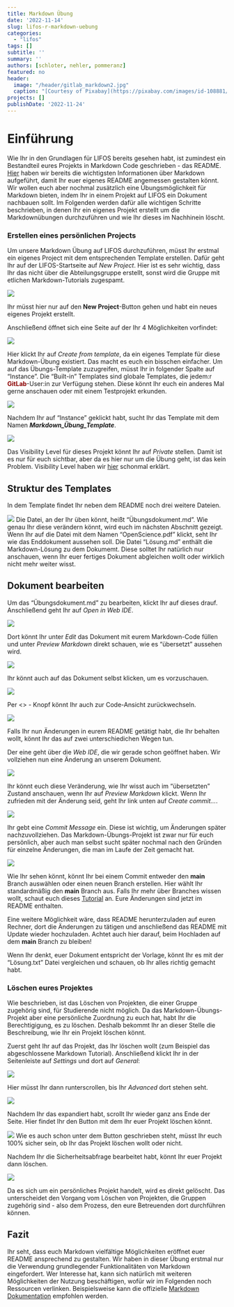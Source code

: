 ```yaml
---
title: Markdown Übung
date: '2022-11-14'
slug: lifos-r-markdown-uebung
categories:
  - "lifos"
tags: []
subtitle: '' 
summary: ''
authors: [schloter, nehler, pommeranz]   
featured: no
header:
  image: "/header/gitlab_markdown2.jpg" 
  caption: "[Courtesy of Pixabay](https://pixabay.com/images/id-108881/)"
projects: []
publishDate: '2022-11-24'  
---
```


# Einführung   
  
Wie Ihr in den Grundlagen für LIFOS bereits gesehen habt, ist zumindest ein Bestandteil eures Projekts in Markdown Code geschrieben - das README. [Hier](/post/lifos-eigenesProjekt/#Markdown) haben wir bereits die wichtigsten Informationen über Markdown aufgeführt, damit Ihr euer eigenes README angemessen gestalten könnt. Wir wollen euch aber nochmal zusätzlich eine Übungsmöglichkeit für Markdown bieten, indem Ihr in einem Projekt auf LIFOS ein Dokument nachbauen sollt. Im Folgenden werden dafür alle wichtigen Schritte beschrieben, in denen Ihr ein eigenes Projekt erstellt um die Markdownübungen durchzuführen und wie Ihr dieses im Nachhinein löscht. 

### Erstellen eines persönlichen Projects 

Um unsere Markdown Übung auf LIFOS durchzuführen, müsst Ihr erstmal ein eigenes Project mit dem entsprechenden Template erstellen. Dafür geht Ihr auf der LIFOS-Startseite auf *New Project*. Hier ist es sehr wichtig, dass Ihr das nicht über die Abteilungsgruppe erstellt, sonst wird die Gruppe mit etlichen Markdown-Tutorials zugespamt.

![](/post/gitlaborientierung_newproject.png)

Ihr müsst hier nur auf den **New Project**-Button gehen und habt ein neues eigenes Projekt erstellt. 

Anschließend öffnet sich eine Seite auf der Ihr 4 Möglichkeiten vorfindet: 

![](/post/gitlaborientierung_newprojectoptions.png) 

Hier klickt Ihr auf *Create from template*, da ein eigenes Template für diese Markdown-Übung existiert. Das macht es euch ein bisschen einfacher. Um auf das Übungs-Template zuzugreifen, müsst Ihr in folgender Spalte auf "Instance". Die "Built-in" Templates sind globale Templates, die jedem:r <span style="color: darkred;">**GitLab**</span>-User:in zur Verfügung stehen. Diese könnt Ihr euch ein anderes Mal gerne anschauen oder mit einem Testprojekt erkunden. 

![](/post/gitlaborientierung_newprojectinstance.png) 

Nachdem Ihr auf "Instance" geklickt habt, sucht Ihr das Template mit dem Namen **_Markdown_Übung_Template_**. 
 
![](/post/gitlaborientierung_markdownInstanceTemplate.png) 

Das Visibility Level für dieses Projekt könnt Ihr auf *Private* stellen. Damit ist es nur für euch sichtbar, aber da es hier nur um die Übung geht, ist das kein Problem. Visibility Level haben wir [hier](https://pandar.netlify.app/post/lifos-eigenesprojekt#visibility-levels) schonmal erklärt.

## Struktur des Templates

In dem Template findet Ihr neben dem README noch drei weitere Dateien. 

![](/post/gitlaborientierung_uebungtemplate.png) 
Die Datei, an der Ihr üben könnt, heißt "Übungsdokument.md". Wie genau Ihr diese verändern könnt, wird euch im nächsten Abschnitt gezeigt. Wenn Ihr auf die Datei mit dem Namen "OpenScience.pdf" klickt, seht Ihr wie das Enddokument aussehen soll. Die Datei "Lösung.md" enthält die Markdown-Lösung zu dem Dokumemt. Diese solltet Ihr natürlich nur anschauen, wenn Ihr euer fertiges Dokument abgleichen wollt oder wirklich nicht mehr weiter wisst. 

<!-- Warum hast du die Lösung nicht auch in einem Markdown Dokument? hab ich versucht, allerdings "übersetzt" GitLab das direkt, wenn man es nur auf dem Server anschaut, was zu Verwirrungen kommen könnte, wenn man die Lösung in einem Klick anschauen will. (Ich wäre davon genervt, glaube ich) -->

## Dokument bearbeiten

Um das "Übungsdokument.md" zu bearbeiten, klickt Ihr auf dieses drauf. Anschließend geht Ihr auf *Open in Web IDE*. 

![](/post/gitlaborientierung_openuebunginwebide.png) 

Dort könnt Ihr unter *Edit* das Dokument mit eurem Markdown-Code füllen und unter *Preview Markdown* direkt schauen, wie es "übersetzt" aussehen wird. 

![](/post/gitlaborientierung_webidetemplate.png)

Ihr könnt auch auf das Dokument selbst klicken, um es vorzuschauen.

![](/post/gitlaborientierung_preview.png)

Per <> - Knopf könnt Ihr auch zur Code-Ansicht zurückwechseln.

![](/post/gitlaborientierung_code.png)

Falls Ihr nun Änderungen in eurem README getätigt habt, die Ihr behalten wollt, könnt Ihr das auf zwei unterschiedichen Wegen tun. 

Der eine geht über die *Web IDE*, die wir gerade schon geöffnet haben. Wir vollziehen nun eine Änderung an unserem Dokument.

![](/post/gitlabMarkdown_ÄnderungReadMe.png)

Ihr könnt euch diese Veränderung, wie Ihr wisst auch im "übersetzten" Zustand anschauen, wenn Ihr auf *Preview Markdown* klickt. Wenn Ihr zufrieden mit der Änderung seid, geht Ihr link unten auf *Create commit...*.

![](/post/gitlabMarkdown_CreateCommitWebIDE.png)

Ihr gebt eine *Commit Message* ein. Diese ist wichtig, um Änderungen später nachzuvollziehen. Das Markdown-Übungs-Projekt ist zwar nur für euch persönlich, aber auch man selbst sucht später nochmal nach den Gründen für einzelne Änderungen, die man im Laufe der Zeit gemacht hat.

![](/post/gitlabMarkdown_CommitTest.png)

Wie Ihr sehen könnt, könnt Ihr bei einem Commit entweder den **main** Branch auswählen oder einen neuen Branch erstellen. Hier wählt Ihr standardmäßig den **main** Branch aus. Falls Ihr mehr über Branches wissen wollt, schaut euch dieses [Tutorial](https://pandar.netlify.app/post/branches/) an. Eure Änderungen sind jetzt im README enthalten. 

<!-- Branches waren jetzt im eigene Projekte Teil gar kein Thema mehr - sollte vlt an einer Stelle auch angeschnitten werden. - evtl. im vertiefende Einführung? Hier muss man halt nur den main-Branch auswählen, weil die default Option ist einen neuen zu erstellen (bei jedem Commit) und das wollen wir ja nicht.-->

Eine weitere Möglichkeit wäre, dass README herunterzuladen auf euren Rechner, dort die Änderungen zu tätigen und anschließend das README mit Update wieder hochzuladen. Achtet auch hier darauf, beim Hochladen auf dem **main** Branch zu bleiben! 

Wenn Ihr denkt, euer Dokument entspricht der Vorlage, könnt Ihr es mit der "Lösung.txt" Datei vergleichen und schauen, ob Ihr alles richtig gemacht habt. 
 

### Löschen eures Projektes

Wie beschrieben, ist das Löschen von Projekten, die einer Gruppe zugehörig sind, für Studierende nicht möglich. Da das Markdown-Übungs-Projekt aber eine persönliche Zuordnung zu euch hat, habt Ihr die Berechtigigung, es zu löschen. Deshalb bekommt Ihr an dieser Stelle die Beschreibung, wie Ihr ein Projekt löschen könnt.

Zuerst geht Ihr auf das Projekt, das Ihr löschen wollt (zum Beispiel das abgeschlossene Markdown Tutorial). Anschließend klickt Ihr in der Seitenleiste auf *Settings* und dort auf *General*: 

![](/post/gitlabMarkdown_DeleteProject.png)

Hier müsst Ihr dann runterscrollen, bis Ihr *Advanced* dort stehen seht.

![](/post/gitlabMarkdown_AdvancedPrjectSet.png)

Nachdem Ihr das expandiert habt, scrollt Ihr wieder ganz ans Ende der Seite. Hier findet Ihr den Button mit dem Ihr euer Projekt löschen könnt. 

![](/post/gitlabMarkdown_DeleteProjectButton.png)
Wie es auch schon unter dem Button geschrieben steht, müsst Ihr euch 100% sicher sein, ob Ihr das Projekt löschen wollt oder nicht. 

Nachdem Ihr die Sicherheitsabfrage bearbeitet habt, könnt Ihr euer Projekt dann löschen. 

![](/post/gitlabMarkdown_DeleteProjectCheck.png)

Da es sich um ein persönliches Projekt handelt, wird es direkt gelöscht. Das unterscheidet den Vorgang vom Löschen von Projekten, die Gruppen zugehörig sind - also dem Prozess, den eure Betreuenden dort durchführen können.

## Fazit
Ihr seht, dass euch Markdown vielfältige Möglichkeiten eröffnet euer README ansprechend zu gestalten. Wir haben in dieser Übung erstmal nur die Verwendung grundlegender Funktionalitäten von Markdown eingefordert. Wer Interesse hat, kann sich natürlich mit weiteren Möglichkeiten der Nutzung beschäftigen, wofür wir im Folgenden noch Ressourcen verlinken. Beispielsweise kann die offizielle [Markdown Dokumentation](https://www.markdownguide.org/extended-syntax/) empfohlen werden. 

<!--## Subgruppen

Das zweite große Thema dieses Tutorials ist nur für einen Teil von euch relevant. Hier wird man hinverlinkt, wenn man in den Visibility-Einstellungen keine passende Option für das eigene Projekt gefunden hat. 

Die Lösung kann durch sogenannte Subgruppen erreicht werden. Dabei wird aus der übergeordneten Elterngruppe der Abteilung eine Subgruppe gebildet, in der nur spezifische Personen der übergeordneten Gruppe eingeladen sein können. In jeder Elterngruppe können beliebig viele Subgruppen existieren. Benutzt dieses Tool aber bitte wirklich nur, wenn es die Lage des Datenschutzes nicht anders zulässt.

Außerdem kann man Subgruppen für folgendes benutzen: 

1. gut zum organisieren größerer Projekte
2. man kann jedem User eine andere Rolle geben (z.B. was er alles bearbeiten kann und was nicht)

### Subgruppen erstellen 

Um eine Subgruppe zu erstellen, müsst Ihr unter *Menu* und *Groups* auf **Your Groups** gehen. 

![](/post/gitlabMarkdown_createSubgroups.png)

Anschließend wählt Ihr die Gruppe aus in der Ihr für euer Projekt eine Subgruppe erstellen wollt. In der Gruppe geht Ihr oben rechts auf **New Subgroup**. 

![](/post/gitlabMarkdown_createSubgroups2.png)

Danach öffnet sich noch ein Fenster bei dem Ihr auf **Create Groups** klickt. Danach öffnet sich eine Seite in der Ihr alle möglichen Einstellungen für euer Projekt festlegen könnt. 

Zum einen könnt Ihr festlegen,  ob nur Ihr diese Gruppe benutzt oder ob Ihr auch Projektpartner*innen habt. Diese könnt Ihr darunter direkt einladen über Ihre Mailadressen. 

Eure erstellte Subgruppe findet Ihr dann auf der Startseite der übergeordneten Gruppe.

![](/post/gitlabMarkdown_seeSubgroups.png)

### Projekt in einer Subgruppe erstellen

Nachdem Ihr die Subgruppe erstellt habt, könnt Ihr hier ganz normal ein Projekt erstellen, wie Ihr es von normalen Gruppen gewöhnt seid. Falls Ihr das nochmal auffrischen wollt, hier ist der [Link](https://pandar.netlify.app/post/lifos-orientierung#projekt-erstellen).

Nachdem Ihr dieses Projekt erstellt habt, könnt Ihr euch unter **Settings** und *General* die Visibility-Features anschauen. 

![](/post/gitlabMarkdown_subgroupVisibility.png)

Wie Ihr unter **Repository** sehen könnt, sind nur Projektmitglieder dazu in der Lage Dateien in diesem Projekt anzuschauen oder zu bearbeiten. 

## Fazit
Subgruppen bieten eine weitere Organisationsstruktur innerhalb einer Gruppe. Hier sollten sie allerdings nur benutzt werden, wenn aus Datenschutz-Technischen Gründen keine andere Option übrig bleiben sollte.  -->
